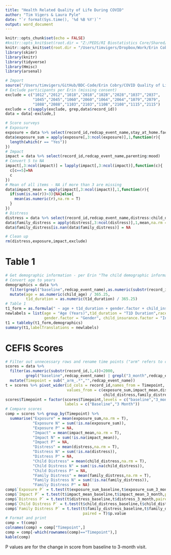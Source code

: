 ```yaml
---
title: "Health Related Quality of Life During COVID"
author: "Tim Vigers & Laura Pyle"
date: "`r format(Sys.time(), '%d %B %Y')`"
output: word_document
---
```


```r
knitr::opts_chunk$set(echo = FALSE)
#knitr::opts_knit$set(root.dir = "Z:/PEDS/RI Biostatistics Core/Shared/Shared Projects/Laura/BDC/Projects/Erin Cobry/COVID Quality of Life")
knitr::opts_knit$set(root.dir = "/Users/timvigers/Dropbox/Work/Erin Cobry/COVID Quality of Life")
library(skimr)
library(knitr)
library(tidyverse)
library(Hmisc)
library(arsenal)
```

```r
# Import
source("/Users/timvigers/GitHub/BDC-Code/Erin Cobry/COVID Quality of Life/data_import.r")
# Exclude participants per Erin (missing consent)
exclude = c("1012","2012","1018","2018","1028","2028","1037","2037",
            "1045","2045","1060","2060","1064","2064","1079","2079",
            "1088","2088","1103","2103","1108","2108","1115","2115")
exclude = c(sapply(exclude, grep,data$record_id))
data = data[-exclude,]
```

```r
# Score surveys
# Exposure
exposure = data %>% select(record_id,redcap_event_name,stay_at_home.factor:died.factor)
data$exposure_sum = apply(exposure[,3:ncol(exposure)],1,function(r){
  length(which(r == "Yes"))
})
# Impact
impact = data %>% select(record_id,redcap_event_name,parenting:mood)
# Convert 5 to NA
impact[,3:ncol(impact)] = lapply(impact[,3:ncol(impact)],function(c){
  c[c==5]=NA
  c
})
# Mean of all items - NA if more than 3 are missing
data$impact_mean = apply(impact[,3:ncol(impact)],1,function(r){
  if(sum(is.na(r))>3){NA}else{
    mean(as.numeric(r),na.rm = T)
  }
})
# Distress
distress = data %>% select(record_id,redcap_event_name,distress:child_distress)
data$family_distress = apply(distress[,3:ncol(distress)],1,mean,na.rm = T)
data$family_distress[is.nan(data$family_distress)] = NA

# Clean up
rm(distress,exposure,impact,exclude)
```

# Table 1

```r
# Get demographic information - per Erin "The child demographic information is under the child IDs (so all of the 2000 IDs, since the 1000 IDs are all of the parents)"
# Convert age to years
demographics = data %>% 
  filter(grepl("baseline",redcap_event_name),as.numeric(substr(record_id,1,4))>=2000) %>%
  mutate(age = as.numeric(child_age) / 365.25,
         t1d_duration = as.numeric(t1d_duration) / 365.25)
# Table 1 
t1_form = as.formula(" ~ age + t1d_duration + gender.factor + child_insurance.factor + race.factor")
newlabels = list(age = "Age (Years)",t1d_duration = "T1D Duration",race.factor = "Race",
                 gender.factor = "Gender", child_insurance.factor = "Insurance")
t1 = tableby(t1_form,demographics)
summary(t1,labelTranslations = newlabels)
```

# CEFIS Scores

```r
# Filter out unnecessary rows and rename time points ("arm" refers to child's age)
scores = data %>% 
  filter(as.numeric(substr(record_id,1,4))<2000,
         grepl("baseline",redcap_event_name) | grepl("3_month",redcap_event_name)) %>%
  mutate(Timepoint = sub("_arm_.*","",redcap_event_name))
t = scores %>% pivot_wider(id_cols = record_id,names_from = Timepoint,
                           values_from = c(exposure_sum,impact_mean,distress,
                                           child_distress,family_distress))
scores$Timepoint = factor(scores$Timepoint,levels = c("baseline","3_month"),
                          labels = c("Baseline","3 Month"))
# Compare scores
comp = scores %>% group_by(Timepoint) %>% 
  summarise("Exposure" = mean(exposure_sum,na.rm = T),
            "Exposure N" = sum(!is.na(exposure_sum)),
            "Exposure P" = NA,
            "Impact" = mean(impact_mean,na.rm = T),
            "Impact N" = sum(!is.na(impact_mean)),
            "Impact P" = NA,
            "Distress" = mean(distress,na.rm = T),
            "Distress N" = sum(!is.na(distress)),
            "Distress P" = NA,
            "Child Distress" = mean(child_distress,na.rm = T),
            "Child Distress N" = sum(!is.na(child_distress)),
            "Child Distress P" = NA,
            "Family Distress" = mean(family_distress,na.rm = T),
            "Family Distress N" = sum(!is.na(family_distress)),
            "Family Distress P" = NA)
comp$`Exposure P` = t.test(t$exposure_sum_baseline,t$exposure_sum_3_month,paired = T)$p.value
comp$`Impact P` = t.test(t$impact_mean_baseline,t$impact_mean_3_month,paired = T)$p.value
comp$`Distress P` = t.test(t$distress_baseline,t$distress_3_month,paired = T)$p.value
comp$`Child Distress P` = t.test(t$child_distress_baseline,t$child_distress_3_month,paired = T)$p.value
comp$`Family Distress P` = t.test(t$family_distress_baseline,t$family_distress_3_month,
                                  paired = T)$p.value
# Format and print
comp = t(comp)
colnames(comp) = comp["Timepoint",]
comp = comp[-which(rownames(comp)=="Timepoint"),] 
kable(comp)
```

P values are for the change in score from baseline to 3-month visit.
